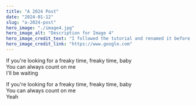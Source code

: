 ```yaml
---
title: "A 2024 Post"
date: "2024-01-12"
slug: "a-2024-post"
hero_image: "./image4.jpg"
hero_image_alt: "Description for Image 4"
hero_image_credit_text: "I followed the tutorial and renamed it before I could give proper credit"
hero_image_credit_link: "https://www.google.com"
---
```


If you're looking for a freaky time, freaky time, baby\
You can always count on me\
I'll be waiting

If you're looking for a freaky time, freaky time, baby\
You can always count on me\
Yeah

